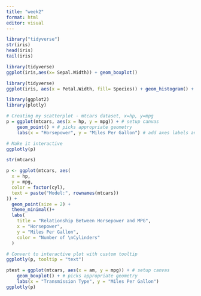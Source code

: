 ```yaml
---
title: "week2"
format: html
editor: visual
---
```


```r
library("tidyverse")
str(iris)
head(iris)
tail(iris)

```

```r
library(tidyverse)
ggplot(iris,aes(x= Sepal.Width)) + geom_boxplot()

```

```r
library(tidyverse)
ggplot(iris, aes(x = Petal.Width, fill= Species)) + geom_histogram() + labs(title = "Sliced historgram of Petal Width by Species")

```

```r
library(ggplot2)
library(plotly)

# Creating my scatterplot - mtcars dataset, x=hp, y=mpg
p = ggplot(mtcars, aes(x = hp, y = mpg)) + # setup canvas
    geom_point() + # picks appropriate geometry
    labs(x = "Horsepower", y = "Miles Per Gallon") # add axes labels and title

# Make it interactive
ggplotly(p)
```

```r
str(mtcars)
```

```r
p <- ggplot(mtcars, aes(
  x = hp,
  y = mpg,
  color = factor(cyl),
  text = paste("Model:", rownames(mtcars))
)) +
  geom_point(size = 2) +
  theme_minimal()+
  labs(
    title = "Relationship Between Horsepower and MPG",
    x = "Horsepower",
    y = "Miles Per Gallon",
    color = "Number of \nCylinders"
  )

# Convert to interactive plot with custom tooltip
ggplotly(p, tooltip = "text")
```
```r
ptest = ggplot(mtcars, aes(x = am, y = mpg)) + # setup canvas
    geom_boxplot() + # picks appropriate geometry
    labs(x = "Transmission Type", y = "Miles Per Gallon")
ggplotly(p)
```